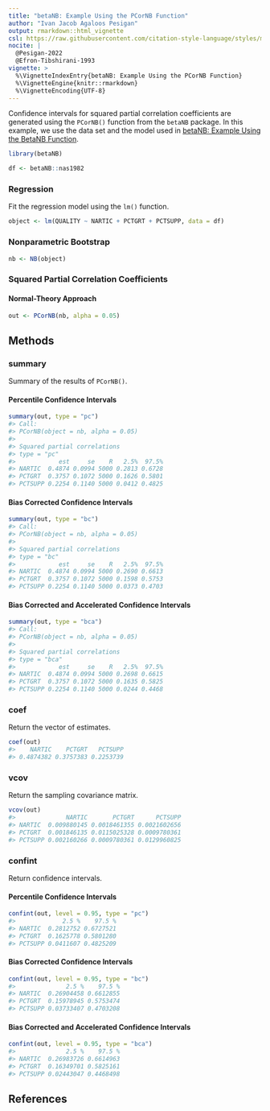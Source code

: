 ```yaml
---
title: "betaNB: Example Using the PCorNB Function"
author: "Ivan Jacob Agaloos Pesigan"
output: rmarkdown::html_vignette
csl: https://raw.githubusercontent.com/citation-style-language/styles/master/apa.csl
nocite: |
  @Pesigan-2022
  @Efron-Tibshirani-1993
vignette: >
  %\VignetteIndexEntry{betaNB: Example Using the PCorNB Function}
  %\VignetteEngine{knitr::rmarkdown}
  %\VignetteEncoding{UTF-8}
---
```




Confidence intervals for
squared partial correlation coefficients
are generated using
the `PCorNB()` function from the `betaNB` package.
In this example,
we use the data set and the model used in
[betaNB: Example Using the BetaNB Function](example-beta-nb.html).


``` r
library(betaNB)
```




``` r
df <- betaNB::nas1982
```

### Regression

Fit the regression model using the `lm()` function.


``` r
object <- lm(QUALITY ~ NARTIC + PCTGRT + PCTSUPP, data = df)
```

### Nonparametric Bootstrap


``` r
nb <- NB(object)
```

### Squared Partial Correlation Coefficients

#### Normal-Theory Approach


``` r
out <- PCorNB(nb, alpha = 0.05)
```

## Methods

### summary

Summary of the results of `PCorNB()`.

#### Percentile Confidence Intervals


``` r
summary(out, type = "pc")
#> Call:
#> PCorNB(object = nb, alpha = 0.05)
#> 
#> Squared partial correlations
#> type = "pc"
#>            est     se    R   2.5%  97.5%
#> NARTIC  0.4874 0.0994 5000 0.2813 0.6728
#> PCTGRT  0.3757 0.1072 5000 0.1626 0.5801
#> PCTSUPP 0.2254 0.1140 5000 0.0412 0.4825
```

#### Bias Corrected Confidence Intervals


``` r
summary(out, type = "bc")
#> Call:
#> PCorNB(object = nb, alpha = 0.05)
#> 
#> Squared partial correlations
#> type = "bc"
#>            est     se    R   2.5%  97.5%
#> NARTIC  0.4874 0.0994 5000 0.2690 0.6613
#> PCTGRT  0.3757 0.1072 5000 0.1598 0.5753
#> PCTSUPP 0.2254 0.1140 5000 0.0373 0.4703
```

#### Bias Corrected and Accelerated Confidence Intervals


``` r
summary(out, type = "bca")
#> Call:
#> PCorNB(object = nb, alpha = 0.05)
#> 
#> Squared partial correlations
#> type = "bca"
#>            est     se    R   2.5%  97.5%
#> NARTIC  0.4874 0.0994 5000 0.2698 0.6615
#> PCTGRT  0.3757 0.1072 5000 0.1635 0.5825
#> PCTSUPP 0.2254 0.1140 5000 0.0244 0.4468
```

### coef

Return the vector of estimates.


``` r
coef(out)
#>    NARTIC    PCTGRT   PCTSUPP 
#> 0.4874382 0.3757383 0.2253739
```

### vcov

Return the sampling covariance matrix.


``` r
vcov(out)
#>              NARTIC       PCTGRT      PCTSUPP
#> NARTIC  0.009880145 0.0018461355 0.0021602656
#> PCTGRT  0.001846135 0.0115025328 0.0009780361
#> PCTSUPP 0.002160266 0.0009780361 0.0129960825
```

### confint

Return confidence intervals.

#### Percentile Confidence Intervals


``` r
confint(out, level = 0.95, type = "pc")
#>             2.5 %    97.5 %
#> NARTIC  0.2812752 0.6727521
#> PCTGRT  0.1625778 0.5801280
#> PCTSUPP 0.0411607 0.4825209
```

#### Bias Corrected Confidence Intervals


``` r
confint(out, level = 0.95, type = "bc")
#>              2.5 %    97.5 %
#> NARTIC  0.26904458 0.6612855
#> PCTGRT  0.15978945 0.5753474
#> PCTSUPP 0.03733407 0.4703208
```

#### Bias Corrected and Accelerated Confidence Intervals


``` r
confint(out, level = 0.95, type = "bca")
#>              2.5 %    97.5 %
#> NARTIC  0.26983726 0.6614963
#> PCTGRT  0.16349701 0.5825161
#> PCTSUPP 0.02443047 0.4468498
```

## References
